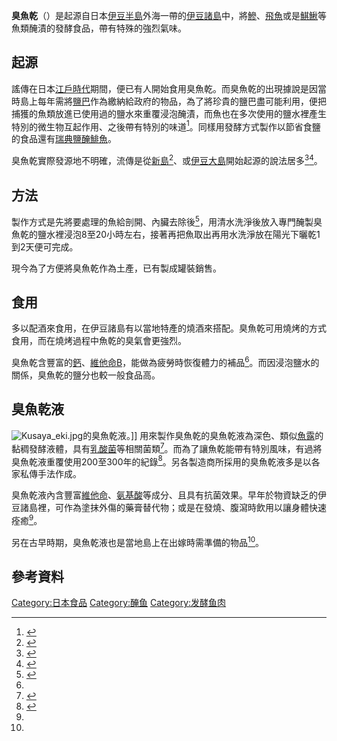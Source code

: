 {{Infobox prepared food
| name             = 臭魚乾
| image            = [[File:Niijima_kusaya.JPG|200px]]
| caption          = 一罐玻璃瓶裝、由[[新島|新島]]生產的辛辣口味臭魚乾
| alternate_name   = 臭鹹魚乾
| country          = {{JPN}}
| region           = [[伊豆諸島|伊豆諸島]]
| main_ingredient  = [[鰺科|鰺]]、[[飛魚|飛魚]]或[[鯕鰍|鯕鰍]]
}}
{{Japanese
|kana=くさや
|romaji=Kusaya
}}

'''臭魚乾'''（{{lang-ja|くさや}}）是起源自日本[[伊豆半島|伊豆半島]]外海一帶的[[伊豆諸島|伊豆諸島]]中，將[[鰺科|鰺]]、[[飛魚|飛魚]]或是[[鯕鰍|鯕鰍]]等魚類醃漬的發酵食品，帶有特殊的強烈氣味。

== 起源 ==
謠傳在日本[[江戶時代|江戶時代]]期間，便已有人開始食用臭魚乾。而臭魚乾的出現據說是因當時島上每年需將[[鹽巴|鹽巴]]作為繳納給政府的物品，為了將珍貴的鹽巴盡可能利用，便把捕獲的魚類放進已使用過的鹽水來重覆浸泡醃漬，而魚也在多次使用的鹽水裡產生特別的微生物互起作用、之後帶有特別的味道<ref name="goo">{{Cite web |url=http://eco.goo.ne.jp/food/nippon/interview/15/01.html |script-title=ja:島の自然と伝統が育むクサヤの味 |work=環境Goo |accessdate=2014年8月15日 |archive-date=2014年8月19日 |archive-url=https://web.archive.org/web/20140819084225/http://eco.goo.ne.jp/food/nippon/interview/15/01.html |dead-url=no }}</ref>。同樣用發酵方式製作以節省食鹽的食品還有[[瑞典鹽醃鯡魚|瑞典鹽醃鯡魚]]。

臭魚乾實際發源地不明確，流傳是從[[新島|新島]]<ref>{{Cite web |url=http://www.geocities.jp/kusaya8/kakouhp01_002.htm |script-title=ja:「くさや」マメ知識 |work={{lang|ja|八丈島水産加工業協同組合}} |accessdate=2014年8月15日 |archive-url=https://web.archive.org/web/20070824201925/http://www.geocities.jp/kusaya8/kakouhp01_002.htm |archive-date=2007年8月24日 |dead-url=yes }}</ref>、或[[伊豆大島|伊豆大島]]開始起源的說法居多<ref>{{Cite web |url=http://www.yamayo.biz/kusaya.html |script-title=ja:くさやのお話 |work=Yamayo |accessdate=2014年8月15日 |language=ja |archive-url=https://web.archive.org/web/20140819084116/http://www.yamayo.biz/kusaya.html |archive-date=2014年8月19日 |dead-url=yes }}</ref><ref name="oshima">{{Cite web |url=http://www.oshima-navi.com/gourmet/kusaya01.html |script-title=ja:「くさや」の歴史 |work=伊豆大島NAVI |accessdate=2014年8月15日 |language=ja |archive-date=2014年7月6日 |archive-url=https://web.archive.org/web/20140706133454/http://oshima-navi.com/gourmet/kusaya01.html |dead-url=no }}</ref>。

== 方法 ==
製作方式是先將要處理的魚給剖開、內臟去除後<ref>{{Cite web |url=http://iketa.com/newpage3.html |script-title=ja:くさやとは？ |work={{lang|ja|東京水産大学}} |author=藤井建夫 |accessdate=2014年8月15日 |language=ja |deadurl=yes |archiveurl=https://web.archive.org/web/20141123061354/http://iketa.com/newpage3.html |archivedate=2014年11月23日 }}</ref>，用清水洗淨後放入專門醃製臭魚乾的鹽水{{nihongo|「臭魚乾液」|くさや液、くさや汁}}裡浸泡8至20小時左右，接著再把魚取出再用水洗淨放在陽光下曬乾1到2天便可完成。

現今為了方便將臭魚乾作為土產，已有製成罐裝銷售。

== 食用 ==
多以配酒來食用，在伊豆諸島有以當地特產的燒酒{{nihongo|「島燒酎」|島焼酎}}來搭配。臭魚乾可用燒烤的方式食用，而在燒烤過程中魚乾的臭氣會更強烈。

臭魚乾含豐富的[[鈣|鈣]]、[[維他命B|維他命B]]，能做為疲勞時恢復體力的補品<ref name="oshima"/>。而因浸泡鹽水的關係，臭魚乾的鹽分也較一般食品高。

== 臭魚乾液 ==
[[File:Kusaya_eki.jpg|right]]的臭魚乾液。]]
用來製作臭魚乾的臭魚乾液為深色、類似[[魚露|魚露]]的黏稠發酵液體，具有[[乳酸菌|乳酸菌]]等相關菌類<ref>{{cite book |script-title=ja:お魚の常識非常識「なるほどふ～ん」雑学 |author={{lang|ja|マルハ広報室編}} |publisher={{lang|ja|[[講談社|講談社]]プラスアルファ文庫}} |isbn=978-406-256418-2 |page=48頁  |date=2000年3月 |accessdate=2014年8月15日 }}</ref>。而為了讓魚乾能帶有特別風味，有過將臭魚乾液重覆使用200至300年的紀錄<ref>{{cite book |script-title=ja:お魚の常識非常識「なるほどふ～ん」雑学 |author={{lang|ja|マルハ広報室編}} |publisher={{lang|ja|[[講談社|講談社]]プラスアルファ文庫}} |isbn=978-406-256418-2 |page=47頁  |date=2000年3月 |accessdate=2014年8月15日 |language=ja }}</ref>。另各製造商所採用的臭魚乾液多是以各家私傳手法作成。

臭魚乾液內含豐富[[維他命|維他命]]、[[氨基酸|氨基酸]]等成分、且具有抗菌效果。早年於物資缺乏的伊豆諸島裡，可作為塗抹外傷的藥膏替代物；或是在發燒、腹瀉時飲用以讓身體快速痊癒<ref name="goo"/>。

另在古早時期，臭魚乾液也是當地島上在出嫁時需準備的物品<ref name="oshima"/>。

== 參考資料 ==
{{Reflist}}

{{伊豆小笠原群島}}
{{DEFAULTSORT:Kusaya}}
[[Category:日本食品|Category:日本食品]]
[[Category:醃鱼|Category:醃鱼]]
[[Category:发酵鱼肉|Category:发酵鱼肉]]